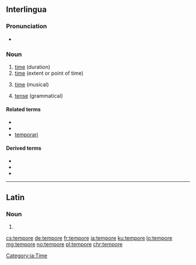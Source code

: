 ==Interlingua==

===Pronunciation===
* {{IPA|/ˈtem.po.re/|lang=ia}}

===Noun===
{{ia-noun}}

# [[time]] (duration)
# [[time]] (extent or point of time)
# {{context|music|lang=ia}} [[time]] (musical)
# {{context|grammar|lang=ia}} [[tense]] (grammatical)

====Related terms====
* {{l|ia|passatempore}}
* {{l|ia|temporal}}
* [[temporari]]

====Derived terms====
* {{l|ia|ante le tempore|gloss=ahead of time, too early}}
* {{l|ia|de tempore in tempore|gloss=from time to time}}
* {{l|ia|perder le tempore|gloss=to waste time}}

[[Category:ia:Time]]

----

==Latin==

===Noun===
{{la-noun-form|tempōre}}

# {{inflection of|tempus||abl|s|lang=la}}

[[cs:tempore]]
[[de:tempore]]
[[fr:tempore]]
[[ia:tempore]]
[[ku:tempore]]
[[lo:tempore]]
[[mg:tempore]]
[[no:tempore]]
[[pl:tempore]]
[[chr:tempore]]